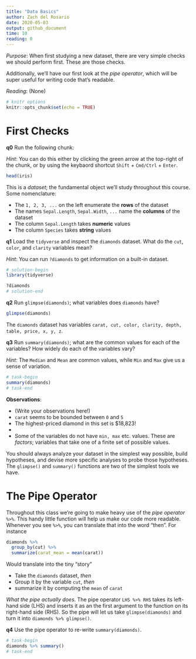 ```yaml
---
title: "Data Basics"
author: Zach del Rosario
date: 2020-05-03
output: github_document
time: 10
reading: 0
---
```


*Purpose*: When first studying a new dataset, there are very simple checks we
should perform first. These are those checks.

Additionally, we'll have our first look at the *pipe operator*, which will be
super useful for writing code that's readable.

*Reading*: (None)

```r
# knitr options
knitr::opts_chunk$set(echo = TRUE)
```

# First Checks
<!-- -------------------------------------------------- -->

__q0__ Run the following chunk:

*Hint*: You can do this either by clicking the green arrow at the top-right of
the chunk, or by using the keybaord shortcut `Shift` + `Cmd/Ctrl` + `Enter`.

```r
head(iris)
```

This is a *dataset*; the fundamental object we'll study throughout this course.
Some nomenclature:

- The `1, 2, 3, ...` on the left enumerate the **rows** of the dataset
- The names `Sepal.Length`, `Sepal.Width`, `...` name the **columns** of the dataset
- The column `Sepal.Length` takes **numeric** values
- The column `Species` takes **string** values

__q1__ Load the `tidyverse` and inspect the `diamonds` dataset. What do the
`cut`, `color`, and `clarity` variables mean?

*Hint*: You can run `?diamonds` to get information on a built-in dataset.

```r
# solution-begin
library(tidyverse)

?diamonds
# solution-end
```

__q2__ Run `glimpse(diamonds)`; what variables does `diamonds` have?

<!-- solution-begin -->
```r
glimpse(diamonds)
```

The `diamonds` dataset has variables `carat, cut, color, clarity, depth, table,
price, x, y, z`.
<!-- solution-end -->

__q3__ Run `summary(diamonds)`; what are the common values for each of the
variables? How widely do each of the variables vary?

*Hint*: The `Median` and `Mean` are common values, while `Min` and `Max` give us
a sense of variation.

```r
# task-begin
summary(diamonds)
# task-end
```

**Observations**:

<!-- task-begin -->
- (Write your observations here!)
<!-- task-end -->
<!-- solution-begin -->
- `carat` seems to be bounded between `0` and `5`
- The highest-priced diamond in this set is $18,823!
-
- Some of the variables do not have `min, max` etc. values. These are *factors*; variables that take one of a finite set of possible values.
<!-- solution-end -->

You should always analyze your dataset in the simplest way possible, build
hypotheses, and devise more specific analyses to probe those hypotheses. The
`glimpse()` and `summary()` functions are two of the simplest tools we have.

# The Pipe Operator
<!-- -------------------------------------------------- -->

Throughout this class we're going to make heavy use of the *pipe operator*
`%>%`. This handy little function will help us make our code more readable.
Whenever you see `%>%`, you can translate that into the word "then". For
instance

```r
diamonds %>%
  group_by(cut) %>%
  summarize(carat_mean = mean(carat))
```

Would translate into the tiny "story"

- Take the `diamonds` dataset, *then*
- Group it by the variable `cut`, *then*
- summarize it by computing the `mean` of `carat`

*What the pipe actually does*. The pipe operator `LHS %>% RHS` takes its
left-hand side (LHS) and inserts it as an the first argument to the function on
its right-hand side (RHS). So the pipe will let us take `glimpse(diamonds)` and
turn it into `diamonds %>% glimpse()`.

__q4__ Use the pipe operator to re-write `summary(diamonds)`.

```r
# task-begin
diamonds %>% summary()
# task-end
```

<!-- include-exit-ticket -->
